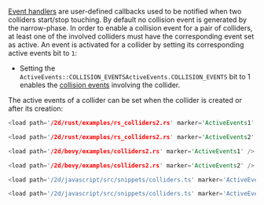 

[Event handlers](advanced_collision_detection#contact-and-intersection-events) are user-defined callbacks used to be
notified when two colliders start/stop touching. By default no collision event is generated by
the narrow-phase. In order to enable a collision event for a pair of colliders, at
least one of the involved colliders must have the corresponding event set as active. An event is activated for a collider
by setting its corresponding active events bit to `1`:
- Setting the <notjs>`ActiveEvents::COLLISION_EVENTS`</notjs><js>`ActiveEvents.COLLISION_EVENTS`</js> bit to 1
  enables the [collision events](advanced_collision_detection#collision-and-contact-force-events) involving the collider.

The active events of a collider can be set when the collider is created or after its creation:

<rapier>

```rust
<load path='/2d/rust/examples/rs_colliders2.rs' marker='ActiveEvents1' />
```
```rust
<load path='/2d/rust/examples/rs_colliders2.rs' marker='ActiveEvents2' />
```

</rapier>
<bevy>

```rust
<load path='/2d/bevy/examples/colliders2.rs' marker='ActiveEvents1' />
```
```rust
<load path='/2d/bevy/examples/colliders2.rs' marker='ActiveEvents2' />
```

</bevy>
<js>

```js
<load path='/2d/javascript/src/snippets/colliders.ts' marker='ActiveEvents1' />
```
```js
<load path='/2d/javascript/src/snippets/colliders.ts' marker='ActiveEvents2' />
```

</js>